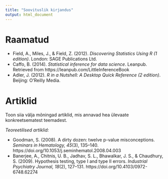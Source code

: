 ```yaml
---
title: "Soovituslik kirjandus"
output: html_document
---
```


# Raamatud  

* Field, A., Miles, J., & Field, Z. (2012). *Discovering Statistics Using R (1 edition)*. London: SAGE Publications Ltd.  
* Caffo, B. (2014). *Statistical inference for data science*. Leanpub. Retrieved from https://leanpub.com/LittleInferenceBook  
* Adler, J. (2012). *R in a Nutshell: A Desktop Quick Reference (2 edition)*. Beijing: O’Reilly Media.  


# Artiklid
Toon siia välja mõningad artiklid, mis annavad hea ülevaate konkreetsematest teemadest.  

*Teoreetilised artiklid:*  

* Goodman, S. (2008). A dirty dozen: twelve p-value misconceptions. *Seminars in Hematology, 45*(3), 135–140. https://doi.org/10.1053/j.seminhematol.2008.04.003   
* Banerjee, A., Chitnis, U. B., Jadhav, S. L., Bhawalkar, J. S., & Chaudhury, S. (2009). Hypothesis testing, type I and type II errors. *Industrial Psychiatry Journal, 18*(2), 127–131. https://doi.org/10.4103/0972-6748.62274


